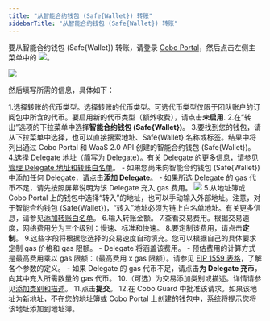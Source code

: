 ```yaml
---
title: "从智能合约钱包 (Safe{Wallet}) 转账"
sidebarTitle: "从智能合约钱包 (Safe{Wallet}) 转账"
---
```


要从智能合约钱包 (Safe{Wallet}) 转账，请登录 [Cobo Portal](https://portal.cobo.com/login)，然后点击左侧主菜单中的 <img src="/cn/images/transfers/transfer-button.svg" className="icon"></img>。

<img src="/cn/images/transfers/transfer-button-location.png" className="screenshot_modal"/>
 

然后填写所需的信息，具体如下：

1.选择转账的代币类型。选择转账的代币类型。可选代币类型仅限于团队账户的订阅包中所含的代币。要启用新的代币类型（额外收费），请点击**未启用**.
2.在“转出”选项的下拉菜单中选择**智能合约钱包 (Safe&#123;Wallet&#125;)**。
3.要找到您的钱包，请从下拉菜单中选择，也可以直接搜索地址、Safe&#123;Wallet&#125; 名称或标签。结果中将列出通过 Cobo Portal 和 WaaS 2.0 API 创建的智能合约钱包 (Safe&#123;Wallet&#125;)。
4.选择 Delegate 地址（简写为 Delegate）。有关 Delegate 的更多信息，请参见[管理 Delegate 地址和转账白名单](/en/portal/smart-contract-wallets/delegate-intro)。
    - 如果您尚未向智能合约钱包 (Safe&#123;Wallet&#125;) 中添加任何 Delegate，请点击**添加 Delegate**。
    - 如果所选 Delegate 的 gas 代币不足，请先按照屏幕说明为该 Delegate 充入 gas 费用。
    <img src="/cn/images/transfers/add-delegate.png" className="screenshot_modal"/>
5.从地址簿或 Cobo Portal 上的钱包中选择“转入”的地址，也可以手动输入外部地址。注意，对于智能合约钱包 (Safe&#123;Wallet&#125;)，“转入”地址必须为链上白名单地址。有关更多信息，请参见[添加转账白名单](/en/portal/smart-contract-wallets/transfer-whitelists)。
6.输入转账金额。
7.查看交易费用。根据交易速度，网络费用分为三个级别：慢速、标准和快速。
8.要定制该费用，请点击**定制**。
9.这些字段将根据您选择的交易速度自动填充。您可以根据自己的具体要求定制 gas 价格和 gas 限额。
    - Delegate 将涵盖该费用。
    - 预估费用的计算方式是最高费用乘以 gas 限额：（最高费用 x gas 限额）。请参见 [EIP 1559 表格](/en/portal/transfers/from-mpc-wallets#eip1559)，了解各个参数的定义。
    - 如果 Delegate 的 gas 代币不足，请点击**为 Delegate 充币**，向其中充入所需数量的 gas 代币。
10.（可选）为交易添加类别或描述。详情请参见[添加类别和描述](/en/portal/transfers/add-category)。
11.点击**提交**。
12.在 Cobo Guard 中批准该请求。如果该地址为新地址，不在您的地址簿或 Cobo Portal 上创建的钱包中，系统将提示您将该地址添加到地址簿。




